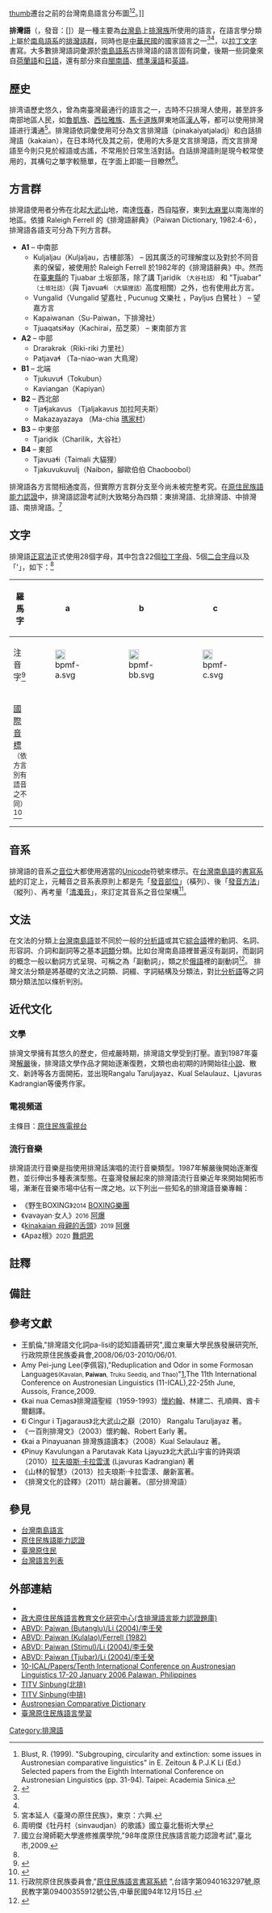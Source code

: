 {{noteTA
|1=zh-cn:语法;zh-hk:文法;zh-tw:文法;
}}
{{Infobox Language
|name = 排灣語
|nativename =  Pinayuanan  
|pronunciation= {{IPA|[pinajuanan]}}
|familycolor = Austronesian
|states={{ROC-TW}}
|region = [[高雄市|高雄市]]、[[屏東縣|屏東縣]]、[[臺東縣|台東縣]]
|speakers = 15000人
|date= 2008年
|ref= <ref>"Paiwan"[http://www.unesco.org/languages-atlas/index.php] {{Wayback|url=http://www.unesco.org/languages-atlas/index.php |date=20161218184822 }},UNESCO Interactive Atlas of the World’s Languages in Danger,2016年/6月03日查閱.</ref>
|script = [[原住民族語言書寫系統|排灣字母]]（[[拉丁字母|拉丁字母]]）
|fam1=[[南島語系|南島語系]]
|fam2=南台灣南島語族?
|nation={{TWN}}<ref name="#1">{{cite web|url=https://udn.com/news/story/7314/2487183|title=立院三讀 原住民族語列為國家語言 - 政治 - 要聞 - 聯合新聞網|first=|last=聯合新聞網|publisher=|access-date=2017-06-03|archive-date=2021-01-05|archive-url=https://web.archive.org/web/20210105133438/https://udn.com/news/story/7314/2487183|dead-url=no}}</ref><ref name="#2">{{cite web|url=http://m.ltn.com.tw/news/politics/breakingnews/2080430|title=原民族語列國家語言 公文上看得到 - 政治 - 自由時報電子報|work=m.ltn.com.tw|access-date=2017-06-03|archive-date=2020-04-14|archive-url=https://web.archive.org/web/20200414084715/https://m.ltn.com.tw/news/politics/breakingnews/2080430|dead-url=no}}</ref>
|agency=*[[中華民國原住民族委員會|原住民族委員會]]
*[[中央研究院|中央研究院]]
|iso3=pwn
|ietf=pwn
|glotto=paiw1248
|glottorefname=Paiwan
|vitality=d
|iso1=|iso2=|fam3=|fam4=|fam5=|}}
[[文件:Formosan_languages.png|thumb]]遷台之前的台灣南島語言分布圖<ref>Blust, R. (1999). "Subgrouping, circularity and extinction: some issues in Austronesian comparative linguistics" in E. Zeitoun & P.J.K Li (Ed.) Selected papers from the Eighth International Conference on Austronesian Linguistics (pp. 31-94). Taipei: Academia Sinica.</ref><ref name=PaulLiDNA>{{Cite journal|title=Some Remarks on the DNA Study on Austronesian Origins|author=Paul Jen-kuei Li|url=http://www.ling.sinica.edu.tw/Files/LL/Docments/Journals/j2001_1_10_7327.pdf|journal=Language and Linguistics|issue=1|doi=|others=|year=2001|volume=2|page=237-239|pmid=|access-date=2019-11-09|archive-date=2021-03-10|archive-url=https://web.archive.org/web/20210310132751/http://www.ling.sinica.edu.tw/Files/LL/Docments/Journals/j2001_1_10_7327.pdf|dead-url=no}}</ref>。]]

'''排灣語'''（{{lang-pwn|Pinayuanan|links=no}}，發音：[{{IPA|pinajuanan|}}]）是一種主要為[[台灣島|台灣島]]上[[排灣族|排灣族]]所使用的語言，在語言學分類上屬於[[南島語系|南島語系]]的[[排灣語群|排灣語群]]，同時也是[[中華民國|中華民國]]的國家語言之一<ref name="#1"/><ref name="#2"/>，以[[拉丁文字|拉丁文字]]書寫。大多數排灣語詞彙源於[[南島語系|南島語系]]古排灣語的語言固有詞彙，後期一些詞彙來自[[荷蘭語|荷蘭語]]和[[日語|日語]]，還有部分來自[[閩南語|閩南語]]、[[中華民國國語|標準漢語]]和[[英語|英語]]。

==歷史==
排湾语歷史悠久，曾為南臺灣最通行的語言之一，古時不只排灣人使用，甚至許多南部地區人民，如[[魯凱族|魯凱族]]、[[西拉雅族|西拉雅族]]、[[馬卡道族|馬卡道族]]屏東地區[[漢人|漢人]]等，都可以使用排灣語进行溝通<ref>宮本延人《臺灣の原住民族》，東京：六興.</ref>。排灣語依詞彙使用可分為文言排灣語（pinakaiyatjaladj）和白話排灣語（kakaian），在日本時代及其之前，使用的大多是文言排灣語，而文言排灣語至今則只見於經語或古謠，不常用於日常生活對話。白話排灣語則是現今較常使用的，其構句之單字較簡單，在字面上即能一目瞭然<ref>周明傑《牡丹村（sinvaudjan）的歌謠》國立臺北藝術大學</ref>。

==方言群==
排灣語使用者分佈在北起[[大武山|大武山]]地，南達[[恆春鎮|恆春]]，西自隘寮，東到[[太麻里|太麻里]]以南海岸的地區。依據 Raleigh Ferrell 的《排灣語辭典》（Paiwan Dictionary, 1982:4-6），排灣語各語支可分為下列方言群。

*'''A1''' – 中南部
**Kuljaljau（Kuljaljau，古樓部落{{NoteTag|1=今[[屏東縣|屏東縣]][[來義鄉|來義鄉]] Kuljaljau 古樓村}}） – 因其廣泛的可理解度以及對於不同音素的保留，被使用於 Raleigh Ferrell 於1982年的《排灣語辭典》中。然而在[[臺東縣|臺東縣]]的 Tjuabar 土坂部落，除了講 Tjariḍik <small>（大谷社話）</small> 和 "Tjuabar" <small>（土坂社話）</small>（與 Tjavuaɬi <small>（大貓狸話）</small>高度相關）之外，也有使用此方言。
**Vungalid（Vungalid 望嘉社{{NoteTag|1=今[[屏東縣|屏東縣]][[來義鄉|來義鄉]] Vungalid 望嘉村}} , Pucunug 文樂社 {{NoteTag|1=今[[屏東縣|屏東縣]][[來義鄉|來義鄉]] Pucunug 文樂村 }}，Payljus 白鷺社 {{NoteTag|1=今[[屏東縣|屏東縣]][[來義鄉|來義鄉]] Payljus 南河村白鷺部落 }}） – 望嘉方言
**Kapaiwanan（Su-Paiwan，下排灣社）
**Tjuaqatsiɬay（Kachirai，茄芝萊{{NoteTag|1=今[[屏東縣|屏東縣]][[牡丹鄉|牡丹鄉]] Tjaqaciljai 石門村}}） – 東南部方言
*'''A2''' – 中部
**Drarəkrək（Riki-riki 力里社{{NoteTag|1=今[[屏東縣|屏東縣]][[春日鄉|春日鄉]] Dralekeleke 力里村}}）
**Patjavaɬ （Ta-niao-wan 大鳥灣{{NoteTag|1=今[[臺東縣|臺東縣]][[大武鄉_(台灣)|大武鄉]] Patjavalj [[大鳥村|大鳥村]]}}）
*'''B1''' – 北端
**Tjukuvuɬ（Tokubun{{NoteTag|1=今[[屏東縣|屏東縣]][[三地門鄉|三地門鄉]] Tukuvulj 德文部落}}）
**Kaviangan（Kapiyan{{NoteTag|1=今[[屏東縣|屏東縣]][[泰武鄉|泰武鄉]] Kaviyangan 佳平村}}）
*'''B2''' – 西北部
**Tjaɬjakavus （Tjaljakavus 加拉阿夫斯{{NoteTag|1=今[[屏東縣|屏東縣]][[來義鄉|來義鄉]] Tjalja'avus 來義村}}）
**Makazayazaya （Ma-chia [[瑪家村|瑪家村]]）
*'''B3''' – 中東部
**Tjariḍik（Charilik，大谷社{{NoteTag|1=今[[臺東縣|臺東縣]][[達仁鄉|達仁鄉]][[森永村|森永村]] Tjadridrik 森永部落}}）
*'''B4''' – 東部
**Tjavuaɬi（Taimali 大貓狸{{NoteTag|1=今[[臺東縣|臺東縣]][[太麻里鄉|太麻里鄉]] Tjavualji 大王村}}）
**Tjakuvukuvulj（Naibon，腳歐伯伯 Chaoboobol{{NoteTag|1=今[[屏東縣|屏東縣]][[獅子鄉_(台灣)|獅子鄉]] Tjakuvukuvulj 舊內文社}}）

排灣語各方言間相通度高，但實際方言群分支至今尚未被完整考究。在[[原住民族語能力認證|原住民族語能力認證]]中，排灣語認證考試則大致略分為四類：東排灣語、北排灣語、中排灣語、南排灣語。<ref>國立台灣師範大學進修推廣學院,"98年度原住民族語言能力認證考試"{{cite web |url=http://140.122.109.96/ipt/viewpage.php?page_id=11 |title=存档副本 |accessdate=2017-03-01  |deadurl=yes |archiveurl=https://web.archive.org/web/20091217013326/http://140.122.109.96/ipt/viewpage.php?page_id=11 |archivedate=2009-12-17 }},臺北市,2009.</ref>

==文字==
{{see also|原住民族語羅馬字}}

排灣語[[正寫法|正寫法]]正式使用28個字母，其中包含22個[[拉丁字母|拉丁字母]]、5個[[二合字母|二合字母]]以及「'」，如下：<ref name="shaolatin" />

{| class=wikitable
|-align=center
!羅馬字
|a || b || c || d || dj || dr || e || g || (h) || i || k || l || lj || m || n || ng || p || q || r || s || t || tj || u || v || w || y || z || '
|-align=center
!注音字<ref>{{Cite web|title=1959年排灣語馬可福音，台灣聖經公會 馬可福音|url=http://bible.fhl.net/ob/nob.html?book=412|accessdate=2019-11-09|author=|date=|format=|work=bible.fhl.net|publisher=|language=|archive-date=2021-01-05|archive-url=https://web.archive.org/web/20210105094850/http://bible.fhl.net/ob/nob.html?book=412|dead-url=no}}</ref>
| [[Image:bpmf-a.svg|20px]] || [[Image:bpmf-bb.svg|20px]] || [[Image:bpmf-c.svg|20px]] || [[Image:bpmf-dd2.svg|20px]] || [[Image:Bopomofo_Letter_dz_with_diacritic_and_ring.svg|20px]] || [[Image:Bopomofo_Letter_dr_with_ring.svg|20px]] || [[Image:bpmf-e.svg|20px]] || [[Image:bpmf-gg.svg|20px]] || [[Image:bpmf-h.svg|20px]] || [[Image:bpmf-i.svg|20px]] || [[Image:bpmf-g.svg|20px]] || [[Image:Bopomofo_Letter_l_with_hook.svg|20px]] || [[Image:bpmf-l.svg|20px]] || [[Image:bpmf-m.svg|20px]] || [[Image:bpmf-n.svg|20px]] || [[Image:bpmf-ng.svg|20px]] || [[Image:bpmf-b.svg|20px]] || [[Image:Bopomofo_Letter_g_with_diacritic.svg|20px]] || [[Image:Bopomofo_Letter_r_with_diacritic.svg|20px]] || [[Image:bpmf-s.svg|20px]] || [[Image:bpmf-d.svg|20px]] || [[Image:bpmf-zi.svg|20px]] || [[Image:bpmf-u.svg|20px]] || [[Image:bpmf-v.svg|20px]] || [[Image:Bopomofo_Letter_u_with_diacritic.svg|20px]] || [[Image:Bopomofo_Letter_shy_with_diacritic.svg|20px]] || [[Image:bpmf-zz.svg|20px]] || 
|-align=center
![[國際音標|國際音標]]<br/><small>（依方言別有語音之不同）</small><ref>{{Cite book|title=排灣語 輕鬆學|last=方英美|first=|publisher=屏東縣政府|year=2012年12月25日|isbn=|location=|pages=|url=http://rb12.portalhouse.com.tw/ezcatfiles/rb12/img/img/450/4.Paiwan.pdf|access-date=2017年10月25日|archive-date=2021年1月5日|archive-url=https://web.archive.org/web/20210105220339/http://rb12.portalhouse.com.tw/ezcatfiles/rb12/img/img/450/4.Paiwan.pdf|dead-url=no}}</ref>
| {{IPAlink|a}} || {{IPAlink|b}} || {{IPAlink|t͡s}} || {{IPAlink|d}} || {{IPAlink|ɟ}}<br/>{{IPAlink|d͡ʑ}} || {{IPAlink|ɖ}}<br/>{{IPAlink|ɖ͡ʐ}}|| {{IPAlink|ə}}<br/>{{IPAlink|ɘ}}|| {{IPAlink|g}} || {{IPAlink|h}} || {{IPAlink|i}} || {{IPAlink|k}}<br/>{{IPAlink|ʔ}} || {{IPAlink|ɭ}} || {{IPAlink|ʎ}} || {{IPAlink|m}} || {{IPAlink|n}} || {{IPAlink|ŋ}} || {{IPAlink|p}} || {{IPAlink|q}}<br/>{{IPAlink|ʔ}}<br/>{{IPAlink|ʕ}} || {{IPAlink|r}}<br/>{{IPAlink|ʁ}} || {{IPAlink|s}} || {{IPAlink|t}} || {{IPAlink|c}}<br/>{{IPAlink|t͡ɕ}} || {{IPAlink|u}} || {{IPAlink|v}} || {{IPAlink|w}} || {{IPAlink|j}} || {{IPAlink|z}}<br/>{{IPAlink|ʐ}} || {{IPAlink|ʔ}}
|}

==音系==
排灣語的音系之[[音位|音位]]大都使用適當的[[Unicode|Unicode]]符號來標示。在[[台灣南島語|台灣南島語]]的[[書寫系統|書寫系統]]的訂定上，元輔音之音系表原則上都是先「[[發音部位|發音部位]]」（橫列）、後「[[發音方法|發音方法]]」（縱列）、再考量「[[清濁音|清濁音]]」，來訂定其音系之音位架構<ref name="shaolatin">行政院原住民族委員會,"[https://ws.moe.edu.tw/001/Upload/6/RelFile/6508/7828/aboriginal.pdf 原住民族語言書寫系統] {{Wayback|url=https://ws.moe.edu.tw/001/Upload/6/RelFile/6508/7828/aboriginal.pdf |date=20160917045812 }}",台語字第0940163297號,原民教字第09400355912號公告,中華民國94年12月15日.</ref>。

==文法==
{{main|排灣語文法}}

在文法的分類上[[台灣南島語|台灣南島語]]並不同於一般的[[分析語|分析語]]或其它[[綜合語|綜合語]]裡的動詞、名詞、形容詞、介詞和副詞等之基本[[詞類|詞類]]分類。比如台灣南島語裡普遍沒有副詞，而副詞的概念一般以動詞方式呈現、可稱之為「副動詞」，類之於[[俄語|俄語]]裡的副動詞<ref>{{Cite journal|title=台灣南島語言語法：語言類型與理論的啟示|author=張永利|url=https://www.most.gov.tw/most/attachments/4f1b8daa-16bd-4703-b5d8-48d3216bcada|journal=語言學門熱門前瞻研究|issue=1|doi=|others=|year=,2010年12月|volume=12|page=112-127|pmid=|access-date=2019-11-09|archive-date=2021-03-10|archive-url=https://web.archive.org/web/20210310132816/https://www.most.gov.tw/most/attachments/4f1b8daa-16bd-4703-b5d8-48d3216bcada|dead-url=no}}</ref>。 排灣文法分類是將基礎的文法之詞類、詞綴、字詞結構及分類法，對比[[分析語|分析語]]等之詞類分類法加以條析判別。

== 近代文化 ==
=== 文學 ===
排灣文學擁有其悠久的歷史，但戒嚴時期，排灣語文學受到打壓。直到1987年臺灣[[解嚴|解嚴]]後，排灣語文學作品才開始逐漸復甦，文類也由初期的詩開始往[[小說|小說]]、散文、新詩等各方面開拓，並出現Rangalu Taruljayaz、Kual Selaulauz、Ljavuras Kadrangian等優秀作家。

===電視頻道===
主條目：[[原住民族電視台|原住民族電視台]]

=== 流行音樂 ===
排灣語流行音樂是指使用排灣話演唱的流行音樂類型。1987年解嚴後開始逐漸復甦，並衍伸出多種表演型態。在臺灣發展起來的排灣語流行音樂近年來開始開拓市場，漸漸在音樂市場中佔有一席之地。以下列出一些知名的排灣語音樂專輯：

*《野生BOXING》<small>2014</small> [[BOXING樂團|BOXING樂團]]
*《vavayan·女人》<small>2016</small> [[阿爆|阿爆]]
*《[[kinakaian_母親的舌頭|kinakaian 母親的舌頭]]》<small>2019</small> [[阿爆|阿爆]]
*《Apaz根》<small>2020</small> [[舞炯恩|舞炯恩]]

==註釋==
{{reflist|2}}

==備註==
{{refbegin|2}}
{{noteFoot}}
{{refend}}

==參考文獻==
{{refbegin|2}}
*王凱倫,"排灣語文化詞pa-lisi的認知語義研究",國立東華大學民族發展研究所,行政院原住民族委員會,2008/06/03-2010/06/01.
*Amy Pei-jung Lee(李佩容),"Reduplication and Odor in some Formosan Languages<small>(Kavalan, '''Paiwan''', Truku Seediq, and Thao)</small>"[https://web.archive.org/web/20110805230639/http://www.vjf.cnrs.fr/11ical/data/Lee_Reduplication_and_Odor_in_some_Formosan_Languages_11ical.pdf],The 11th International Conference on Austronesian Linguistics (11-ICAL),22-25th June, Aussois, France,2009.
*《kai nua Cemas》排灣語聖經（1959-1993）[[懷約翰|懷約翰]]、林建二、孔順興、酋卡爾翻譯。
*《i Cingur i Tjagaraus》北大武山之巔（2010） Rangalu Taruljayaz 著。
*《一百則排灣文》（2003）懷約翰、Robert Early 著。
*《kai a Pinayuanan 排灣族語讀本》（2008）Kual Selaulauz 著。
*《Pinuy Kavulungan a Parutavak Kata Ljayuz》北大武山宇宙的詩與頌（2010）[[拉夫琅斯·卡拉雲漾|拉夫琅斯·卡拉雲漾]] (Ljavuras Kadrangian) 著
*《山林的智慧》（2013）拉夫琅斯‧卡拉雲漾、嚴新富著。
*《排灣文化的詮釋》（2011）胡台麗著。（部分排灣語）
{{refend}}

==參見==
*[[台灣南島語言|台灣南島語言]]
*[[原住民族語能力認證|原住民族語能力認證]]
*[[臺灣原住民|臺灣原住民]]
*[[台灣語言列表|台灣語言列表]]

==外部連結==
{{InterWiki|code=pwn}}
{{Incubator|pwn|wiktionary}}
{{div col|cols=2}}
*{{Ethnologue|pwn}}
*[https://web.archive.org/web/20161107152830/http://alcd.nccu.edu.tw/ 政大原住民族語言教育文化研究中心(含排灣語言能力認證題庫)]
*[https://web.archive.org/web/20110520183329/http://language.psy.auckland.ac.nz/austronesian/language.php?id=806 ABVD: Paiwan (Butanglu)/Li (2004)/李壬癸]
*[https://web.archive.org/web/20110520133630/http://language.psy.auckland.ac.nz/austronesian/language.php?id=177 ABVD: Paiwan (Kulalao)/Ferrell (1982)]
*[https://web.archive.org/web/20110520183335/http://language.psy.auckland.ac.nz/austronesian/language.php?id=807 ABVD: Paiwan (Stimul)/Li (2004)/李壬癸]
*[https://web.archive.org/web/20110520183358/http://language.psy.auckland.ac.nz/austronesian/language.php?id=808 ABVD: Paiwan (Tjubar)/Li (2004)/李壬癸]
*[https://web.archive.org/web/20111210165330/http://www.sil.org/asia/Philippines/ical/papers.html 10-ICAL/Papers/Tenth International Conference on Austronesian Linguistics 17-20 January 2006 Palawan, Philippines]
*[https://web.archive.org/web/20140202180207/http://sinbung.titv.org.tw/Tribal_audio.aspx?anchor=8 TITV Sinbung(北排)]
*[https://web.archive.org/web/20140202175938/http://sinbung.titv.org.tw/Tribal_audio.aspx?anchor=10 TITV Sinbung(中排)]
*[http://www.trussel2.com/acd/ Austronesian Comparative Dictionary] {{Wayback|url=http://www.trussel2.com/acd/ |date=20140202172831 }}
*[http://klokah.tw/ 臺灣原住民族語言學習] {{Wayback|url=http://klokah.tw/ |date=20140209060002 }}
{{div col end}}

{{台灣語言}}
{{南島語系}}

[[Category:排灣語|Category:排灣語]]